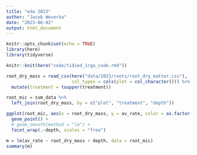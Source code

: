 ```yaml
---
title: "eda 2023"
author: "Jacob Weverka"
date: "2023-06-02"
output: html_document
---
```


```r
knitr::opts_chunk$set(echo = TRUE)
library(here)
library(tidyverse)
```

```r
knitr::knit(here("code/tidied_irga_code.rmd"))

```

```r
root_dry_mass = read_csv(here("data/2023/roots/root_dry_matter.csv"),
                         col_types = cols(plot = col_character())) %>% 
  mutate(treatment = toupper(treatment))
```

```r
root_mic = sum_data %>% 
  left_join(root_dry_mass, by = c("plot", "treatment", "depth"))
```

```r
ggplot(root_mic, aes(x = root_dry_mass, y = av_rate, color = as.factor(depth))) +
  geom_point() +
  # geom_smooth(method = "lm") +
  facet_wrap(.~depth, scales = "free")
```
```r
m = lm(av_rate ~ root_dry_mass + depth, data = root_mic)
summary(m)

```

